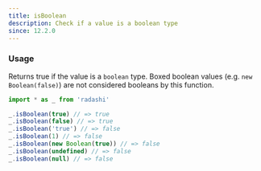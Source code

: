```yaml
---
title: isBoolean
description: Check if a value is a boolean type
since: 12.2.0
---
```


### Usage

Returns true if the value is a `boolean` type. Boxed boolean values (e.g. `new Boolean(false)`) are not considered booleans by this function.

```ts
import * as _ from 'radashi'

_.isBoolean(true) // => true
_.isBoolean(false) // => true
_.isBoolean('true') // => false
_.isBoolean(1) // => false
_.isBoolean(new Boolean(true)) // => false
_.isBoolean(undefined) // => false
_.isBoolean(null) // => false
```
